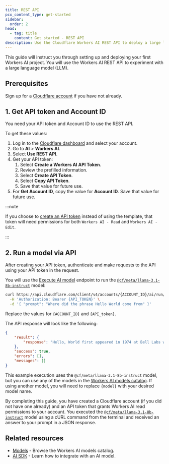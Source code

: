 ```yaml
---
title: REST API
pcx_content_type: get-started
sidebar:
  order: 2
head:
  - tag: title
    content: Get started - REST API
description: Use the Cloudflare Workers AI REST API to deploy a large language model (LLM).
---
```


This guide will instruct you through setting up and deploying your first Workers AI project. You will use the Workers AI REST API to experiment with a large language model (LLM).

## Prerequisites

Sign up for a [Cloudflare account](https://dash.cloudflare.com/sign-up/workers-and-pages) if you have not already.

## 1. Get API token and Account ID

You need your API token and Account ID to use the REST API.

To get these values:

1. Log in to the [Cloudflare dashboard](https://dash.cloudflare.com) and select your account.
2. Go to **AI** > **Workers AI**.
3. Select **Use REST API**.
4. Get your API token:
   1. Select **Create a Workers AI API Token**.
   2. Review the prefilled information.
   3. Select **Create API Token**.
   4. Select **Copy API Token**.
   5. Save that value for future use.
5. For **Get Account ID**, copy the value for **Account ID**. Save that value for future use.

:::note

If you choose to [create an API token](/fundamentals/api/get-started/create-token/) instead of using the template, that token will need permissions for both `Workers AI - Read` and `Workers AI - Edit`.

:::

## 2. Run a model via API

After creating your API token, authenticate and make requests to the API using your API token in the request.

You will use the [Execute AI model](/api/resources/ai/methods/run/) endpoint to run the [`@cf/meta/llama-3.1-8b-instruct`](/workers-ai/models/llama-3.1-8b-instruct/) model:

```bash
curl https://api.cloudflare.com/client/v4/accounts/{ACCOUNT_ID}/ai/run/@cf/meta/llama-3.1-8b-instruct \
  -H 'Authorization: Bearer {API_TOKEN}' \
  -d '{ "prompt": "Where did the phrase Hello World come from" }'
```

Replace the values for `{ACCOUNT_ID}` and `{API_token}`.

The API response will look like the following:

```json
{
	"result": {
		"response": "Hello, World first appeared in 1974 at Bell Labs when Brian Kernighan included it in the C programming language example. It became widely used as a basic test program due to simplicity and clarity. It represents an inviting greeting from a program to the world."
	},
	"success": true,
	"errors": [],
	"messages": []
}
```

This example execution uses the `@cf/meta/llama-3.1-8b-instruct` model, but you can use any of the models in the [Workers AI models catalog](/workers-ai/models/). If using another model, you will need to replace `{model}` with your desired model name.

By completing this guide, you have created a Cloudflare account (if you did not have one already) and an API token that grants Workers AI read permissions to your account. You executed the [`@cf/meta/llama-3.1-8b-instruct`](/workers-ai/models/llama-3.1-8b-instruct/) model using a cURL command from the terminal and received an answer to your prompt in a JSON response.

## Related resources

- [Models](/workers-ai/models/) - Browse the Workers AI models catalog.
- [AI SDK](/workers-ai/configuration/ai-sdk) - Learn how to integrate with an AI model.